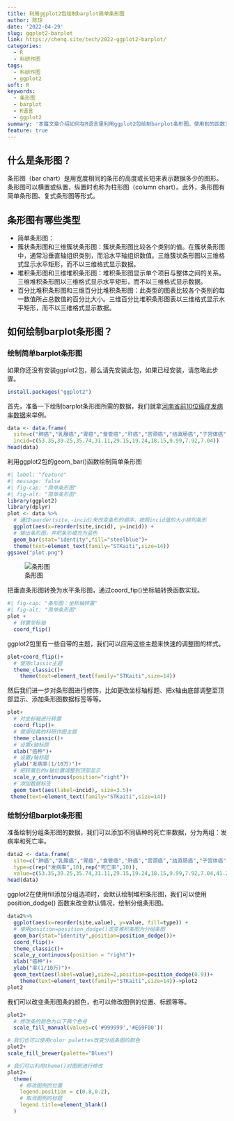 ```yaml
---
title: 利用ggplot2包绘制barplot简单条形图
author: 陈琼
date: '2022-04-29'
slug: ggplot2-barplot
link: https://chenq.site/tech/2022-ggplot2-barplot/
categories:
  - R
  - 科研作图
tags:
  - 科研作图
  - ggplot2
soft: R
keywords:
  - 条形图
  - barplot
  - R语言
  - ggplot2
summary: '本篇文章介绍如何在R语言里利用ggplot2包绘制barplot条形图，使用到的函数为geom_bar()函数。'
feature: true
---
```


## 什么是条形图？

条形图（bar chart）是用宽度相同的条形的高度或长短来表示数据多少的图形。条形图可以横置或纵置，纵置时也称为柱形图（column chart）。此外，条形图有简单条形图、复式条形图等形式。


## 条形图有哪些类型

- 简单条形图：
- 簇状条形图和三维簇状条形图：簇状条形图比较各个类别的值。在簇状条形图中，通常沿垂直轴组织类别，而沿水平轴组织数值。三维簇状条形图以三维格式显示水平矩形，而不以三维格式显示数据。
- 堆积条形图和三维堆积条形图：堆积条形图显示单个项目与整体之间的关系。三维堆积条形图以三维格式显示水平矩形，而不以三维格式显示数据。
- 百分比堆积条形图和三维百分比堆积条形图：此类型的图表比较各个类别的每一数值所占总数值的百分比大小。三维百分比堆积条形图表以三维格式显示水平矩形，而不以三维格式显示数据。

## 如何绘制barplot条形图？

### 绘制简单barplot条形图
如果你还没有安装ggplot2包，那么请先安装此包，如果已经安装，请忽略此步骤。
```r
install.packages("ggplot2")
```

首先，准备一下绘制barplot条形图所需的数据，我们就拿[河南省前10位癌症发病率数据](https://chenq.site/report/2020/)来举例。
```r
data <- data.frame(
  site=c("肺癌","乳腺癌","胃癌","食管癌","肝癌","宫颈癌","结直肠癌","子宫体癌","甲状腺癌","卵巢癌"),
  incid=c(53.35,39.25,35.74,31.11,29.15,19.24,18.15,9.99,7.92,7.04))
head(data)
```

利用ggplot2包的geom_bar()函数绘制简单条形图

```r
#| label: "feature"
#| message: false
#| fig-cap: "简单条形图"
#| fig-alt: "简单条形图"
library(ggplot2)
library(dplyr)
plot <- data %>%
  # 通过reorder(site,-incid)来改变条形的顺序，按照incid值的大小排列条形
  ggplot(aes(x=reorder(site,incid), y=incid)) +
  # 输出条形图，并把条形填充为蓝色
  geom_bar(stat="identity",fill="steelblue")+
  theme(text=element_text(family="STKaiti",size=14))
ggsave("plot.png")
```

![条形图](plot.png)

把垂直条形图转换为水平条形图，通过coord_fip()坐标轴转换函数实现。

```r
#| fig-cap: "条形图：坐标轴转置"
#| fig-alt: "简单条形图"
plot + 
  # 转置坐标轴
  coord_flip()
```
ggplot2包里有一些自带的主题，我们可以应用这些主题来快速的调整图的样式。

```r
plot+coord_flip()+
  # 使用classic主题
  theme_classic()+
    theme(text=element_text(family="STKaiti",size=14))
```

然后我们进一步对条形图进行修饰，比如更改坐标轴标题、把x轴由底部调整至顶部显示、添加条形图数据标签等等。
```r
plot+
  # 对坐标轴进行转置
  coord_flip()+
  # 使用经典的科研作图主题
  theme_classic()+
  # 设置x轴标题
  xlab("癌种")+
  # 设置y轴标题
  ylab("发病率(1/10万)")+
  # 把转置后的x轴位置调整到顶部显示
  scale_y_continuous(position="right")+
  # 添加数据标签
  geom_text(aes(label=incid), size=3.5)+
 theme(text=element_text(family="STKaiti",size=14))
```

### 绘制分组barplot条形图
准备绘制分组条形图的数据，我们可以添加不同癌种的死亡率数据，分为两组：发病率和死亡率。
```r
data2 <- data.frame(
  site=c("肺癌","乳腺癌","胃癌","食管癌","肝癌","宫颈癌","结直肠癌","子宫体癌","甲状腺癌","卵巢癌","肺癌","乳腺癌","胃癌","食管癌","肝癌","宫颈癌","结直肠癌","子宫体癌","甲状腺癌","卵巢癌"),
  type=c(rep("发病率",10),rep("死亡率",10)),
  value=c(53.35,39.25,35.74,31.11,29.15,19.24,18.15,9.99,7.92,7.04,41.22,9.92,27.87,23.36,24.46,6.05,8.85,2.16,0.76,3.00))
head(data)
```
ggplot2在使用fill添加分组选项时，会默认绘制堆积条形图，我们可以使用position_dodge() 函数来改变默认情况，绘制分组条形图。
```r
data2%>%
  ggplot(aes(x=reorder(site,value), y=value, fill=type)) +
  # 使用position=position_dodge()改变堆积条图为分组条图
  geom_bar(stat="identity",position=position_dodge())+
  coord_flip()+
  theme_classic()+
  scale_y_continuous(position = "right")+
  xlab("癌种")+
  ylab("率(1/10万)")+
  geom_text(aes(label=value),size=2,position=position_dodge(0.9))+
    theme(text=element_text(family="STKaiti",size=14))->plot2
plot2
```

我们可以改变条形图条的颜色，也可以修改图例的位置、标题等等。

```r
plot2+
  # 修改条的颜色为以下两个色号
  scale_fill_manual(values=c('#999999','#E69F00'))

# 我们也可以使用color palettes改变分组条图的颜色
plot2+
scale_fill_brewer(palette="Blues")

# 我们可以利用theme()对图例进行修改
plot2+
  theme(
    # 修改图例的位置
    legend.position = c(0.8,0.2),
    # 取消图例的标题
    legend.title=element_blank()
  )
```

